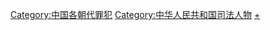 [[Category:中国各朝代罪犯|Category:中国各朝代罪犯]]
[[Category:中华人民共和国司法人物|Category:中华人民共和国司法人物]]
[[Category:中华人民共和国刑事案件|+]]